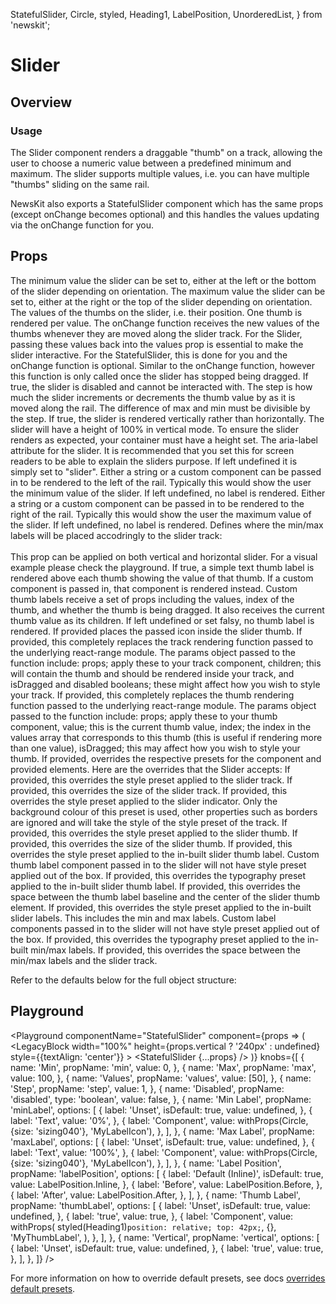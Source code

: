 
  StatefulSlider,
  Circle,
  styled,
  Heading1,
  LabelPosition,
  UnorderedList,
} from 'newskit';


# Slider

## Overview

### Usage

The Slider component renders a draggable "thumb" on a track, allowing the user to choose a numeric value between a predefined minimum and maximum. The slider supports multiple values, i.e. you can have multiple "thumbs" sliding on the same rail.

NewsKit also exports a StatefulSlider component which has the same props (except onChange becomes optional) and this handles the values updating via the onChange function for you.

## Props

<LegacyBlock marginTop="sizing050">
  <Prop name="min" required type="number">
    The minimum value the slider can be set to, either at the left or the bottom
    of the slider depending on orientation.
  </Prop>
  <Prop name="max" required type="number">
    The maximum value the slider can be set to, either at the right or the top
    of the slider depending on orientation.
  </Prop>
  <Prop name="values" required type="number[]">
    The values of the thumbs on the slider, i.e. their position. One thumb is
    rendered per value.
  </Prop>
  <Prop name="onChange" required type="(values: number[]) => void">
    The onChange function receives the new values of the thumbs whenever they
    are moved along the slider track. For the Slider, passing these values back
    into the values prop is essential to make the slider interactive. For the
    StatefulSlider, this is done for you and the onChange function is optional.
  </Prop>
  <Prop name="onFinalChange" type="(values: number[]) => void">
    Similar to the onChange function, however this function is only called once
    the slider has stopped being dragged.
  </Prop>
  <Prop name="disabled" type="boolean">
    If true, the slider is disabled and cannot be interacted with.
  </Prop>
  <Prop name="step" type="number" default={1}>
    The step is how much the slider increments or decrements the thumb value by
    as it is moved along the rail. The difference of max and min must be
    divisible by the step.
  </Prop>
  <Prop name="vertical" type="boolean">
    If true, the slider is rendered vertically rather than horizontally. The
    slider will have a height of 100% in vertical mode. To ensure the slider
    renders as expected, your container must have a height set.
  </Prop>
  <Prop name="ariaLabel" type="string" default="slider">
    The aria-label attribute for the slider. It is recommended that you set this
    for screen readers to be able to explain the sliders purpose. If left
    undefined it is simply set to "slider".
  </Prop>
  <Prop name="minLabel" type="string | React.ComponentType">
    Either a string or a custom component can be passed in to be rendered to the
    left of the rail. Typically this would show the user the minimum value of
    the slider. If left undefined, no label is rendered.
  </Prop>
  <Prop name="maxLabel" type="string | React.ComponentType">
    Either a string or a custom component can be passed in to be rendered to the
    right of the rail. Typically this would show the user the maximum value of
    the slider. If left undefined, no label is rendered.
  </Prop>
  <Prop name="labelPosition" type="LabelPosition" default="LabelPosition.Inline">
    Defines where the min/max labels will be placed accodringly to the slider track:
    <br/>
    <br/>
    <UnorderedList overrides={{
      content: {
        typographyPreset: 'body020',
      }
    }} listItemMarker={Circle} children={[`LabelPosition.Inline - places the slider between the min/max labels`,
      `LabelPosition.Before - places the min/max labels before the slider`,
      `LabelPosition.After - places the labels after the slider element.`]}>
    </UnorderedList>
    This prop can be applied on both vertical and horizontal slider. For a visual example please check the playground.
  </Prop>
  <Prop name="thumbLabel" type="boolean | React.ComponentType<ThumbLabelProps>">
    If true, a simple text thumb label is rendered above each thumb showing the
    value of that thumb. If a custom component is passed in, that component is
    rendered instead. Custom thumb labels receive a set of props including the
    values, index of the thumb, and whether the thumb is being dragged. It also
    receives the current thumb value as its children. If left undefined or set
    falsy, no thumb label is rendered.
  </Prop>
  <Prop name="thumbIcon" type="IconComponent">
    If provided places the passed icon inside the slider thumb.
  </Prop>
  <Prop
    name="renderTrack"
    type="(params: { props, children, isDragged, disabled }) => React.ReactNode"
  >
    If provided, this completely replaces the track rendering function passed to
    the underlying react-range module. The params object passed to the function
    include: props; apply these to your track component, children; this will
    contain the thumb and should be rendered inside your track, and isDragged
    and disabled booleans; these might affect how you wish to style your track.
  </Prop>
  <Prop
    name="renderThumb"
    type="((params: { props, value, index, isDragged }) => React.ReactNode"
  >
    If provided, this completely replaces the thumb rendering function passed to
    the underlying react-range module. The params object passed to the function
    include: props; apply these to your thumb component, value; this is the
    current thumb value, index; the index in the values array that corresponds
    to this thumb (this is useful if rendering more than one value), isDragged;
    this may affect how you wish to style your thumb.
  </Prop>
  <Prop name="overrides" type="SliderOverrideProps">
    If provided, overrides the respective presets for the component and provided elements.
    Here are the overrides that the Slider accepts:
    <Prop name="track" type="object">
      <Prop name="stylePreset" type="StylePresetKeys" default="sliderTrack">
        If provided, this overrides the style preset applied to the slider track.
      </Prop>
      <Prop name="size" type="SizingKeys" default="sizing030">
        If provided, this overrides the size of the slider track.
      </Prop>
    </Prop>
    <Prop name="indicator" type="object">
      <Prop name="stylePreset" type="StylePresetKeys" default="sliderIndicator">
        If provided, this overrides the style preset applied to the slider indicator.
        Only the background colour of this preset is used,
        other properties such as borders are ignored and will take the style of the style preset of the track.
      </Prop>
    </Prop>
    <Prop name="thumb" type="object">
      <Prop name="stylePreset" type="StylePresetKeys" default="sliderThumb">
        If provided, this overrides the style preset applied to the slider thumb.
      </Prop>
      <Prop name="size" type="SizingKeys" default="sizing060">
        If provided, this overrides the size of the slider thumb.
      </Prop>
    </Prop>
    <Prop name="thumbLabel" type="object">
      <Prop name="stylePreset" type="StylePresetKeys" default="sliderThumbLabel">
        If provided, this overrides the style preset applied to the in-built slider thumb label.
        Custom thumb label component passed in to the slider will not have style preset applied out of the box.
      </Prop>
      <Prop name="typographyPreset" type="TypographyPresetKeys" default="label030">
        If provided, this overrides the typography preset applied to the in-built slider thumb label.
      </Prop>
      <Prop name="space" type="SizingKeys" default="sizing060">
        If provided, this overrides the space between the thumb label baseline and the center of the slider thumb element.
      </Prop>
    </Prop>
    <Prop name="labels" type="object">
      <Prop name="stylePreset" type="StylePresetKeys" default="sliderLabels">
        If provided, this overrides the style preset applied to the in-built slider labels.
        This includes the min and max labels.
        Custom label components passed in to the slider will not have style preset applied out of the box.
      </Prop>
      <Prop name="typographyPreset" type="TypographyPresetKeys" default="label020">
        If provided, this overrides the typography preset applied to the in-built min/max labels.
      </Prop>
      <Prop name="space" type="SizingKeys" default="sizing030">
        If provided, this overrides the space between the min/max labels and the slider track.
      </Prop>
    </Prop>
  </Prop>

Refer to the defaults below for the full object structure:

  <CodeFromDefaultPresets componentName="slider" />
</LegacyBlock>

## Playground

<Playground
  componentName="StatefulSlider"
  component={props => (
    <LegacyBlock
      width="100%"
      height={props.vertical ? '240px' : undefined}
      style={{textAlign: 'center'}}
    >
      <StatefulSlider {...props} />
    </LegacyBlock>
  )}
  knobs={[
    {
      name: 'Min',
      propName: 'min',
      value: 0,
    },
    {
      name: 'Max',
      propName: 'max',
      value: 100,
    },
    {
      name: 'Values',
      propName: 'values',
      value: [50],
    },
    {
      name: 'Step',
      propName: 'step',
      value: 1,
    },
    {
      name: 'Disabled',
      propName: 'disabled',
      type: 'boolean',
      value: false,
    },
    {
      name: 'Min Label',
      propName: 'minLabel',
      options: [
        {
          label: 'Unset',
          isDefault: true,
          value: undefined,
        },
        {
          label: 'Text',
          value: '0%',
        },
        {
          label: 'Component',
          value: withProps(Circle, {size: 'sizing040'}, 'MyLabelIcon'),
        },
      ],
    },
    {
      name: 'Max Label',
      propName: 'maxLabel',
      options: [
        {
          label: 'Unset',
          isDefault: true,
          value: undefined,
        },
        {
          label: 'Text',
          value: '100%',
        },
        {
          label: 'Component',
          value: withProps(Circle, {size: 'sizing040'}, 'MyLabelIcon'),
        },
      ],
    },
    {
      name: 'Label Position',
      propName: 'labelPosition',
      options: [
        {
          label: 'Default (Inline)',
          isDefault: true,
          value: LabelPosition.Inline,
        },
        {
          label: 'Before',
          value: LabelPosition.Before,
        },
        {
          label: 'After',
          value: LabelPosition.After,
        },
      ],
    },
    {
      name: 'Thumb Label',
      propName: 'thumbLabel',
      options: [
        {
          label: 'Unset',
          isDefault: true,
          value: undefined,
        },
        {
          label: 'true',
          value: true,
        },
        {
          label: 'Component',
          value: withProps(
            styled(Heading1)`
              position: relative;
              top: 42px;
            `,
            {},
            'MyThumbLabel',
          ),
        },
      ],
    },
    {
      name: 'Vertical',
      propName: 'vertical',
      options: [
        {
          label: 'Unset',
          isDefault: true,
          value: undefined,
        },
        {
          label: 'true',
          value: true,
        },
      ],
    },
  ]}
/>

For more information on how to override default presets, see docs [overrides default presets](/theming/default-presets/override-individual-components).
